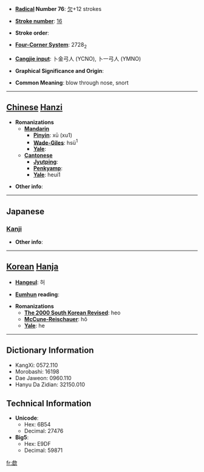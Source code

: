 * '''[[Wiktionary:Chinese radical index| Radical]] Number 76''': [[Wiktionary:Chinese radical index 欠|欠]]+12 strokes

* '''[[Wiktionary:Chinese total strokes index|Stroke number]]''': [[Wiktionary:Chinese total strokes index 16|16]]

* '''Stroke order''': 

* '''[[Wiktionary:Chinese four corner index|Four-Corner System]]''': 2728<sub>2</sub>

* '''[[Wiktionary:Chinese Cangjie index|Cangjie input]]''': 卜金弓人 (YCNO), 卜一弓人 (YMNO)

* '''Graphical Significance and Origin''': 

* '''Common Meaning''': blow through nose, snort

----

== [[Chinese]] [[Hanzi]] ==

* '''Romanizations'''
** '''[[Mandarin]]'''
*** '''[[Pinyin]]''': xū (xu1)
*** '''[[Wade-Giles]]''': hsü<sup>1</sup>
*** '''[[Yale]]''': 
** '''[[Cantonese]]'''
*** '''[[Jyutping]]''':
*** '''[[Penkyamp]]''': 
*** '''[[Yale]]''': heui1

* '''Other info''': 

----

==Japanese==
===[[Kanji]]===
{{kanji|on readings=[[きょ]] (kyo)|kun readings=[[すすりなく]] (susurinaku)}}

* '''Other info''':  

----

== [[Korean]] [[Hanja]] ==

* '''[[Hangeul]]''': 허

* '''[[Eumhun]] reading''': 

* '''Romanizations'''
** '''[[The 2000 South Korean Revised Romanization|The 2000 South Korean Revised]]''': heo
** '''[[McCune-Reischauer]]''': hŏ
** '''[[Yale]]''': he

----

== Dictionary Information ==

* KangXi: 0572.110
* Morobashi: 16198
* Dae Jaweon: 0960.110
* Hanyu Da Zidian: 32150.010

== Technical Information ==

* '''Unicode''':
** Hex: 6B54
** Decimal: 27476
* '''Big5''':
** Hex: E9DF
** Decimal: 59871

[[fr:歔]]